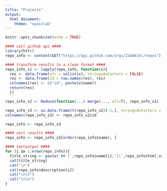 ```yaml
---
title: "Projects"
output:
  html_document:
    theme: "spacelab"
---
```


```r
knitr::opts_chunk$set(echo = TRUE)
```

```r
#### call github api ####
library(httr)
repo_info <- content(GET("https://api.github.com/orgs/ISAAKiel/repos"))

#### transform results to a clean format ####
repo_info_s1 <- lapply(repo_info, function(x){
  res <- data.frame(str = unlist(x), stringsAsFactors = FALSE)
  res <- data.frame(id = row.names(res), res)
  colnames(res) <- c("id", paste(x$name))
  return(res)
  })

repo_info_s2 <- Reduce(function(...) merge(..., all=T), repo_info_s1)

repo_info_s3 <- as.data.frame(t(repo_info_s2)[-1,], stringsAsFactors = FALSE)
colnames(repo_info_s3) <- repo_info_s2$id

repo_info <- repo_info_s3

#### sort results ####
repo_info <- repo_info_s3[order(repo_info$name), ]
```

```r
#### textoutput ####
for (i in 1:nrow(repo_info)){
  title_string <- paste('## [',repo_info$name[i],'](',repo_info$html_url[i],')',sep="")
  cat(title_string)
  cat("\n")
  cat(repo_info$description[i])
  cat("\n\n")
  cat("\n\n")
}
```



